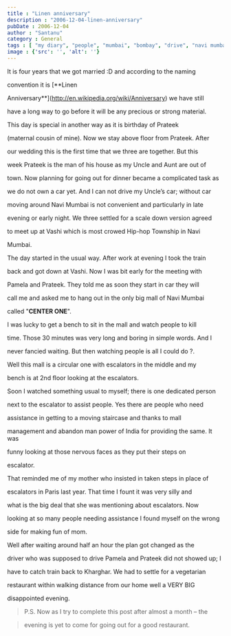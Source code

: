 ```yaml
---
title : "Linen anniversary"
description : "2006-12-04-linen-anniversary"
pubDate : 2006-12-04
author : "Santanu"
category : General
tags : [ "my diary", "people", "mumbai", "bombay", "drive", "navi mumbai", "car", "anniversary", "rain",]
image : {'src': '', 'alt': ''}
---
```






It is four years that we got married :D and according to the naming

convention it is [**Linen

Anniversary**](http://en.wikipedia.org/wiki/Anniversary) we have still

have a long way to go before it will be any precious or strong material.



This day is special in another way as it is birthday of Prateek

(maternal cousin of mine). Now we stay above floor from Prateek. After

our wedding this is the first time that we three are together. But this

week Prateek is the man of his house as my Uncle and Aunt are out of

town. Now planning for going out for dinner became a complicated task as

we do not own a car yet. And I can not drive my Uncle’s car; without car

moving around Navi Mumbai is not convenient and particularly in late

evening or early night. We three settled for a scale down version agreed

to meet up at Vashi which is most crowed Hip-hop Township in Navi

Mumbai.



The day started in the usual way. After work at evening I took the train

back and got down at Vashi. Now I was bit early for the meeting with

Pamela and Prateek. They told me as soon they start in car they will

call me and asked me to hang out in the only big mall of Navi Mumbai

called "**CENTER ONE**".



  



I was lucky to get a bench to sit in the mall and watch people to kill

time. Those 30 minutes was very long and boring in simple words. And I

never fancied waiting. But then watching people is all I could do ?.

Well this mall is a circular one with escalators in the middle and my

bench is at 2nd floor looking at the escalators.



Soon I watched something usual to myself; there is one dedicated person

next to the escalator to assist people. Yes there are people who need

assistance in getting to a moving staircase and thanks to mall

management and abandon man power of India for providing the same. It was

funny looking at those nervous faces as they put their steps on

escalator.



That reminded me of my mother who insisted in taken steps in place of

escalators in Paris last year. That time I fount it was very silly and

what is the big deal that she was mentioning about escalators. Now

looking at so many people needing assistance I found myself on the wrong

side for making fun of mom.



Well after waiting around half an hour the plan got changed as the

driver who was supposed to drive Pamela and Prateek did not showed up; I

have to catch train back to Kharghar. We had to settle for a vegetarian

restaurant within walking distance from our home well a VERY BIG

disappointed evening.



  



> P.S. Now as I try to complete this post after almost a month – the

> evening is yet to come for going out for a good restaurant.
